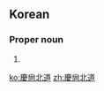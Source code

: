 {{also|慶尚北道|庆尚北道}}
==Korean==
{{ko-hanjatab}}

===Proper noun===
{{ko-proper noun|hj|hangeul=경상북도}}

# {{hanja form of|경상북도|[[w:North Gyeongsang Province|North Gyeongsang Province]], [[South Korea]]}}

[[ko:慶尙北道]]
[[zh:慶尙北道]]
